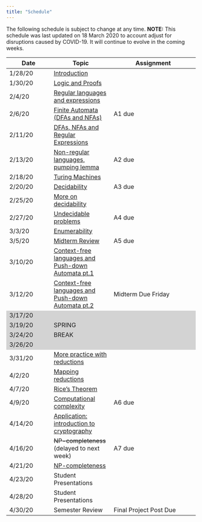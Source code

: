 ```yaml
---
title: "Schedule"
---
```

The following schedule is subject to change at any time. **NOTE:** This schedule was last updated on 18 March 2020 to account adjust for disruptions caused by COVID-19. It will continue to evolve in the coming weeks.


<style>
.two-axis-table tr:nth-child(15),
.two-axis-table tr:nth-child(16),
.two-axis-table tr:nth-child(17),
.two-axis-table tr:nth-child(18) {
  background: lightgrey;
}
.two-axis-table body {
  padding: 1rem;
}
</style>

<div class="ox-hugo-table two-axis-table">
| **Date** | **Topic**  |  **Assignment** |
| ---------|------------|-----------------|
| 1/28/20  | [Introduction](https://moodle.smith.edu/mod/resource/view.php?id=525927) ||
| 1/30/20  | [Logic and Proofs](https://moodle.smith.edu/mod/resource/view.php?id=527937) ||
| 2/4/20   | [Regular languages and expressions](https://moodle.smith.edu/mod/resource/view.php?id=529716) ||
| 2/6/20   | [Finite Automata (DFAs and NFAs)](https://moodle.smith.edu/mod/resource/view.php?id=530363) |A1 due|
| 2/11/20  | [DFAs, NFAs and Regular Expressions](https://moodle.smith.edu/mod/resource/view.php?id=531687) ||
| 2/13/20  | [Non-regular languages, pumping lemma](https://moodle.smith.edu/mod/resource/view.php?id=532546) |A2 due|
| 2/18/20  | [Turing Machines](https://moodle.smith.edu/mod/resource/view.php?id=533515) ||
| 2/20/20  | [Decidability](https://moodle.smith.edu/mod/resource/view.php?id=534089) |A3 due|
| 2/25/20  | [More on decidability](https://moodle.smith.edu/mod/resource/view.php?id=535106) ||
| 2/27/20  | [Undecidable problems](https://moodle.smith.edu/mod/resource/view.php?id=536118) |A4 due|
| 3/3/20   | [Enumerability](https://moodle.smith.edu/mod/resource/view.php?id=537077) ||
| 3/5/20   | [Midterm Review](https://moodle.smith.edu/mod/resource/view.php?id=537520) |A5 due|
| 3/10/20  | [Context-free languages and Push-down Automata pt.1](https://moodle.smith.edu/mod/resource/view.php?id=538372) ||
| 3/12/20  | [Context-free languages and Push-down Automata pt.2](https://moodle.smith.edu/mod/resource/view.php?id=538834)|Midterm Due Friday |
| 3/17/20  |  ||
| 3/19/20  | SPRING||
| 3/24/20  | BREAK||
| 3/26/20  |  ||
| 3/31/20  | [More practice with reductions](https://smith.hosted.panopto.com/Panopto/Pages/Viewer.aspx?id=5c4036f9-374a-4324-af03-ab8e00cf4730) ||
| 4/2/20   | [Mapping reductions](https://smith.hosted.panopto.com/Panopto/Pages/Viewer.aspx?id=aa00dbf7-ed57-4b43-b8ab-ab90005d34bd) ||
| 4/7/20   | [Rice's Theorem](https://smith.hosted.panopto.com/Panopto/Pages/Viewer.aspx?id=8e6ecb70-69ce-455b-89a1-ab9500420703) ||
| 4/9/20  | [Computational complexity](https://smith.hosted.panopto.com/Panopto/Pages/Viewer.aspx?id=d35bd38c-9dff-4d8f-a9ea-ab9800643af8) |A6 due|
| 4/14/20  | [Application: introduction to cryptography](https://smith.hosted.panopto.com/Panopto/Pages/Viewer.aspx?id=359b903f-d657-4093-bd41-ab9d00351f4f) ||
| 4/16/20  | ~~NP-completeness~~ (delayed to next week) |A7 due|
| 4/21/20  | [NP-completeness](https://smith.hosted.panopto.com/Panopto/Pages/Viewer.aspx?id=7396647e-6305-410d-8d7d-aba3011ee876) ||
| 4/23/20  | Student Presentations||
| 4/28/20   | Student Presentations ||
| 4/30/20   | Semester Review |Final Project Post Due|
</div>

<!--<div class="ox-hugo-table two-axis-table">
| **Date** | **Topic**  | **Scribes** |  **Assignment** |
| ---------|------------|-------------|-----------------|
| 1/28/20  | [Introduction](https://moodle.smith.edu/mod/resource/view.php?id=525927) |||
| 1/30/20  | [Logic and Proofs](https://moodle.smith.edu/mod/resource/view.php?id=527937) |T. Huang and E. Partakki||
| 2/4/20   | [Regular languages and expressions](https://moodle.smith.edu/mod/resource/view.php?id=529716) |S. Nachum and K. Cormier||
| 2/6/20   | [Finite Automata (DFAs and NFAs)](https://moodle.smith.edu/mod/resource/view.php?id=530363) |Y.J. Ha and S. Crane|A1 due|
| 2/11/20  | [DFAs, NFAs and Regular Expressions](https://moodle.smith.edu/mod/resource/view.php?id=531687) |R. Jaime and M. Awaisi||
| 2/13/20  | [Non-regular languages, pumping lemma](https://moodle.smith.edu/mod/resource/view.php?id=532546) |L. Groves and A. Montoly|A2 due|
| 2/18/20  | [Turing Machines](https://moodle.smith.edu/mod/resource/view.php?id=533515) |S. Matoussi and C.M. Perez||
| 2/20/20  | [Decidability](https://moodle.smith.edu/mod/resource/view.php?id=534089) |B. Meji and A. Eshghi|A3 due|
| 2/25/20  | [More on decidability](https://moodle.smith.edu/mod/resource/view.php?id=535106) |E. Dong and F. Adan||
| 2/27/20  | [Undecidable problems](https://moodle.smith.edu/mod/resource/view.php?id=536118) |T. Goldman and A. Goswami|A4 due|
| 3/3/20   | [Enumerability](https://moodle.smith.edu/mod/resource/view.php?id=537077) |E. Kim and M. Snoussi||
| 3/5/20   | [Midterm Review](https://moodle.smith.edu/mod/resource/view.php?id=537520) |I. Monsanto|A5 due|
| 3/10/20  | [Context-free languages and Push-down Automata pt.1](https://moodle.smith.edu/mod/resource/view.php?id=538372) |||
| 3/12/20  | [Context-free languages and Push-down Automata pt.2](https://moodle.smith.edu/mod/resource/view.php?id=538834)|Z. Miao and C. Jia| Exam 1 Due Friday |
| 3/17/20  |  |||
| 3/19/20  | |SPRING||
| 3/24/20  | |BREAK||
| 3/26/20  |  |||
| 3/31/20  | [More practice with reductions](https://smith.hosted.panopto.com/Panopto/Pages/Viewer.aspx?id=5c4036f9-374a-4324-af03-ab8e00cf4730) |D. Nava, A. Moise, M. Phan||
| 4/2/20   | [Mapping reductions](https://smith.hosted.panopto.com/Panopto/Pages/Viewer.aspx?id=aa00dbf7-ed57-4b43-b8ab-ab90005d34bd) |R. Warholic and Y. Shangguan||
| 4/7/20   | [Rice's Theorem](https://smith.hosted.panopto.com/Panopto/Pages/Viewer.aspx?id=8e6ecb70-69ce-455b-89a1-ab9500420703) |E. Schatzki-McCain||
| 4/9/20  | [Computational complexity](https://smith.hosted.panopto.com/Panopto/Pages/Viewer.aspx?id=d35bd38c-9dff-4d8f-a9ea-ab9800643af8) ||A6 due|
| 4/14/20  | [Application: introduction to cryptography](https://smith.hosted.panopto.com/Panopto/Pages/Viewer.aspx?id=359b903f-d657-4093-bd41-ab9d00351f4f) |S. Ali||
| 4/16/20  | ~~NP-completeness~~ (delayed to next week) ||A7 due|
| 4/21/20  | NP-completeness |||
| 4/23/20  | Semester Review ||A8 due|
| 4/28/20   | Student Presentations |||
| 4/30/20   | Student Presentations ||Final Project Post Due|
</div>-->
